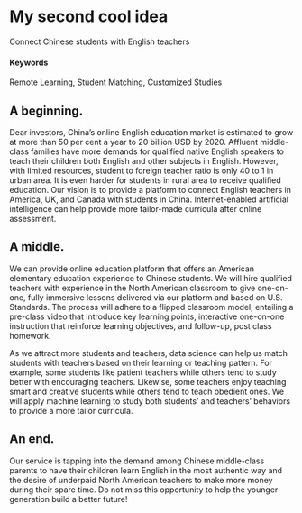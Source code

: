 # My second cool idea 
Connect Chinese students with English teachers

#### Keywords
Remote Learning, Student Matching, Customized Studies

## A beginning.
Dear investors, 
China’s online English education market is estimated to grow at more than 50 per cent a year to 20 billion USD by 2020. Affluent middle-class families have more demands for qualified native English speakers to teach their children both English and other subjects in English. However, with limited resources, student to foreign teacher ratio is only 40 to 1 in urban area. It is even harder for students in rural area to receive qualified education. Our vision is to provide a platform to connect English teachers in America, UK, and Canada with students in China. Internet-enabled artificial intelligence can help provide more tailor-made curricula after online assessment. 


## A middle.
We can provide online education platform that offers an American elementary education experience to Chinese students. We will hire qualified teachers with experience in the North American classroom to give one-on-one, fully immersive lessons delivered via our platform and based on U.S. Standards. The process will adhere to a flipped classroom model, entailing a pre-class video that introduce key learning points, interactive one-on-one instruction that reinforce learning objectives, and follow-up, post class homework.

As we attract more students and teachers, data science can help us match students with teachers based on their learning or teaching pattern. For example, some students like patient teachers while others tend to study better with encouraging teachers. Likewise, some teachers enjoy teaching smart and creative students while others tend to teach obedient ones. We will apply machine learning to study both students' and teachers' behaviors to provide a more tailor curricula. 


## An end.
Our service is tapping into the demand among Chinese middle-class parents to have their children learn English in the most authentic way and the desire of underpaid North American teachers to make more money during their spare time. Do not miss this opportunity to help the younger generation build a better future!

